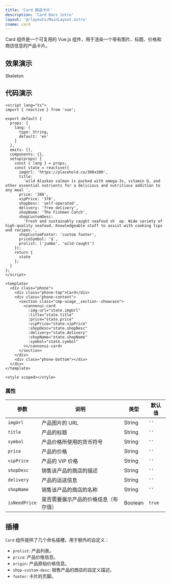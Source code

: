 ```yaml
---
title: 'Card 商品卡片'
description: 'Card Docs intro'
layout: '@/layouts/MainLayout.astro'
cname: card
---
```



Card 组件是一个可复用的 Vue.js 组件，用于渲染一个带有图片、标题、价格和商店信息的产品卡片。

## 效果演示

<div class="phone">
  <div class="phone-top">Skeleton</div>
  <div class="phone-content">
    <CardVue
      lang="zh-CN"
      client:visible
    />
  </div>
  <div class="phone-bottom"></div>
</div>

## 代码演示

```vue
<script lang="ts">
import { reactive } from 'vue';

export default {
  props: {
    lang: {
      type: String,
      default: 'en'
    }
  },
  emits: [],
  components: {},
  setup(props) {
    const { lang } = props;
    const state = reactive({
      imgUrl: 'https://placehold.co/300x300',
      title:
        'wild Alaskan salmon is packed with omega-3s, vitamin D, and other essential nutrients for a delicious and nutritious addition to any meal ',
      price: '388',
      vipPrice: '378',
      shopDesc: 'self-operated',
      delivery: 'free delivery',
      shopName: 'The Fishmen Catch',
      shopCustomDesc:
        'Fresh and sustainably caught seafood sh  op. Wide variety of high-quality seafood. Knowledgeable staff to assist with cooking tips and recipes.',
      shopCustomFooter: 'custom footer',
      priceSymbol: '$',
      prolist: ['jumbo', 'wild-caught']
    });
    return {
      state
    };
  }
};
</script>

<template>
  <div class="phone">
    <div class="phone-top">Card</div>
    <div class="phone-content">
      <section class="cmp-usage__section--showcase">
        <cannonui-card
          :img-url="state.imgUrl"
          :title="state.title"
          :price="state.price"
          :vipPrice="state.vipPrice"
          :shopDesc="state.shopDesc"
          :delivery="state.delivery"
          :shopName="state.shopName"
          :symbol="state.symbol"
        ></cannonui-card>
      </section>
    </div>
    <div class="phone-bottom"></div>
  </div>
</template>

<style scoped></style>
```

### 属性

| 参数          | 说明                                 | 类型    | 默认值 |
| ------------- | ------------------------------------ | ------- | ------ |
| `imgUrl`      | 产品图片的 URL                       | String  | `''`   |
| `title`       | 产品的标题                           | String  | `''`   |
| `symbol`      | 产品价格所使用的货币符号             | String  | `''`   |
| `price`       | 产品的价格                           | String  | `''`   |
| `vipPrice`    | 产品的 VIP 价格                      | String  | `''`   |
| `shopDesc`    | 销售该产品的商店的描述               | String  | `''`   |
| `delivery`    | 产品的运送信息                       | String  | `''`   |
| `shopName`    | 销售该产品的商店的名称               | String  | `''`   |
| `isNeedPrice` | 是否需要展示产品的价格信息（布尔值） | Boolean | `true` |

## 插槽

`Card` 组件提供了几个命名插槽，用于额外的自定义：

- `prolist`: 产品列表。
- `price`: 产品价格信息。
- `origin`: 产品原始价格信息。
- `shop-custom-desc`: 销售产品的商店的自定义描述。
- `footer`: 卡片的页脚。
